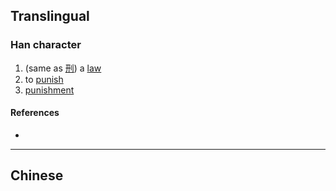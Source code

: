 {{character info/new}}
==Translingual==

===Han character===
{{Han char|rn=18|rad=刀|as=04|sn=6|four=|canj=TTLN|ids=⿰井刂}}

# (same as [[刑]]) a [[law]]
# to [[punish]]
# [[punishment]]

====References====
* {{Han ref|kx=0137.120|hdz=10325.010|uh=34DD|ud=13533}}

----

==Chinese==
{{zh-see|刑|v}}